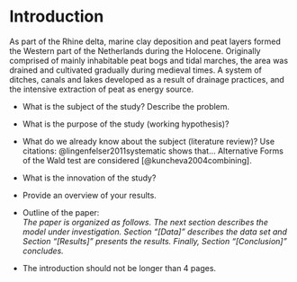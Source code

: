 # Introduction


As part of the Rhine delta, marine clay deposition and peat layers formed the Western part of the Netherlands during the Holocene. Originally  comprised of mainly inhabitable peat bogs and tidal marches, the area was drained and cultivated gradually during medieval times. A system of ditches, canals and lakes developed as a result of drainage practices, and the intensive extraction of peat as energy source. 


* What is the subject of the study? Describe the  problem.

* What is the purpose of the study (working hypothesis)?

* What do we already know about the subject (literature review)? Use citations:
  @lingenfelser2011systematic shows that... Alternative Forms of the Wald test are
  considered [@kuncheva2004combining].
  
* What is the innovation of the study?

* Provide an overview of your results.

* Outline of the paper:\
  _The paper is organized as follows. The next section describes the model
  under investigation. Section "[Data]" describes the data set
  and Section "[Results]" presents the results. Finally, Section
  "[Conclusion]" concludes._
* The introduction should not be longer than 4 pages.
